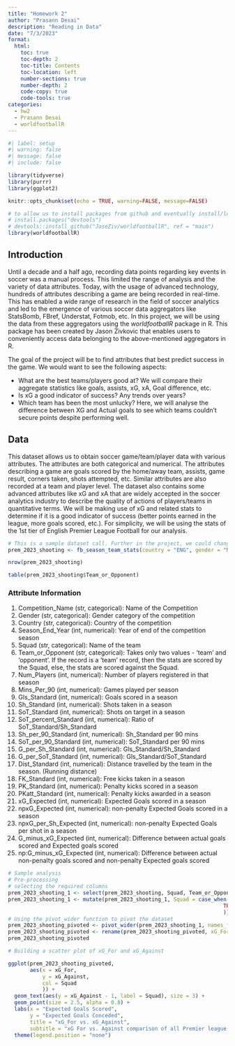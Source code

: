 ```yaml
---
title: "Homework 2"
author: "Prasann Desai"
description: "Reading in Data"
date: "7/3/2023"
format:
  html:
    toc: true
    toc-depth: 2
    toc-title: Contents
    toc-location: left
    number-sections: true
    number-depth: 2
    code-copy: true
    code-tools: true
categories:
  - hw2
  - Prasann Desai
  - worldfootballR
---
```



```r
#| label: setup
#| warning: false
#| message: false
#| include: false

library(tidyverse)
library(purrr)
library(ggplot2)

knitr::opts_chunk$set(echo = TRUE, warning=FALSE, message=FALSE)

# to allow us to install packages from github and eventually install/load up the dataset.
# install.packages("devtools")
# devtools::install_github("JaseZiv/worldfootballR", ref = "main")
library(worldfootballR)
```

## Introduction

Until a decade and a half ago, recording data points regarding key events in soccer was a manual process. This limited the range of analysis and the variety of data attributes. Today, with the usage of advanced technology, hundreds of attributes describing a game are being recorded in real-time. This has enabled a wide range of research in the field of soccer analytics and led to the emergence of various soccer data aggregators like StatsBomb, FBref, Understat, Fotmob, etc. In this project, we will be using the data from these aggregators using the *worldfootballR* package in R. This package has been created by Jason Zivkovic that enables users to conveniently access data belonging to the above-mentioned aggregators in R. 

The goal of the project will be to find attributes that best predict success in the game. We would want to see the following aspects: 

- What are the best teams/players good at? We will compare their aggregate statistics like goals, assists, xG, xA, Goal difference, etc.
- Is xG a good indicator of success? Any trends over years?
- Which team has been the most unlucky? Here, we will analyse the difference between XG and Actual goals to see which teams couldn't secure points despite performing well.

## Data

This dataset allows us to obtain soccer game/team/player data with various attributes. The attributes are both categorical and numerical. The attributes describing a game are goals scored by the home/away team, assists, game result, corners taken, shots attempted, etc. Similar attributes are also recorded at a team and player level. The dataset also contains some advanced attributes like xG and xA that are widely accepted in the soccer analytics industry to describe the quality of actions of players/teams in quantitative terms. We will be making use of xG and related stats to determine if it is a good indicator of success (better points earned in the league, more goals scored, etc.). For simplicity, we will be using the stats of the 1st tier of English Premier League Football for our analysis.


```r
# This is a sample dataset call. Further in the project, we could change a couple of parameters in the dataset call for comparative analysis, etc.
prem_2023_shooting <- fb_season_team_stats(country = "ENG", gender = "M", season_end_year = "2023", tier = "1st", stat_type = "shooting")
```

```r
nrow(prem_2023_shooting)
```
```r
table(prem_2023_shooting$Team_or_Opponent)
```


### Attribute Information

1)  Competition_Name (str, categorical): Name of the Competition
2)  Gender (str, categorical): Gender category of the competition
3)  Country (str, categorical): Country of the competition
4)  Season_End_Year (int, numerical): Year of end of the competition season
5)  Squad (str, categorical): Name of the team
6)  Team_or_Opponent (str, categorical): Takes only two values - 'team' and 'opponent'. If the record is a 'team' record, then the stats are scored by the Squad, else, the stats are scored against the Squad.
7)  Num_Players (int, numerical): Number of players registered in that season
8)  Mins_Per_90 (int, numerical): Games played per season
9)  Gls_Standard (int, numerical): Goals scored in a season
10) Sh_Standard (int, numerical): Shots taken in a season
11) SoT_Standard (int, numerical): Shots on target in a season
12) SoT_percent_Standard (int, numerical): Ratio of SoT_Standard/Sh_Standard
13) Sh_per_90_Standard (int, numerical): Sh_Standard per 90 mins
14) SoT_per_90_Standard (int, numerical): SoT_Standard per 90 mins
15) G_per_Sh_Standard (int, numerical): Gls_Standard/Sh_Standard
16) G_per_SoT_Standard (int, numerical): Gls_Standard/SoT_Standard
17) Dist_Standard (int, numerical): Distance travelled by the team in the season. (Running distance)
18) FK_Standard (int, numerical): Free kicks taken in a season
19) PK_Standard (int, numerical): Penalty kicks scored in a season
20) PKatt_Standard (int, numerical): Penalty kicks awarded in a season
21) xG_Expected (int, numerical): Expected Goals scored in a season
22) npxG_Expected (int, numerical): non-penalty Expected Goals scored in a season
23) npxG_per_Sh_Expected (int, numerical): non-penalty Expected Goals per shot in a season
24) G_minus_xG_Expected (int, numerical): Difference between actual goals scored and Expected goals scored
25) np:G_minus_xG_Expected (int, numerical): Difference between actual non-penalty goals scored and non-penalty Expected goals scored


```r
# Sample analysis
# Pre-processing
# selecting the required columns
prem_2023_shooting_1 <- select(prem_2023_shooting, Squad, Team_or_Opponent, npxG_Expected)
prem_2023_shooting_1 <- mutate(prem_2023_shooting_1, Squad = case_when(str_detect(Squad, "vs ") ~ str_split(Squad, "vs ", simplify = TRUE)[,2],
                                                                     TRUE ~ as.character(Squad)
                                                                     ))
# Using the pivot_wider function to pivot the dataset
prem_2023_shooting_pivoted <- pivot_wider(prem_2023_shooting_1, names_from = "Team_or_Opponent", values_from = "npxG_Expected")
prem_2023_shooting_pivoted <- rename(prem_2023_shooting_pivoted, xG_For = team, xG_Against = opponent)
prem_2023_shooting_pivoted
```

```r
# Building a scatter plot of xG_For and xG_Against

ggplot(prem_2023_shooting_pivoted,
       aes(x = xG_For,
           y = xG_Against,
           col = Squad
           )) +
  geom_text(aes(y = xG_Against - 1, label = Squad), size = 3) + 
  geom_point(size = 2.5, alpha = 0.8) + 
  labs(x = "Expected Goals Scored",
       y = "Expected Goals Conceded",
       title = "xG_For vs. xG_Against",
       subtitle = "xG For vs. Against comparison of all Premier league teams for season of 2022-2023") +
  theme(legend.position = "none")
```

